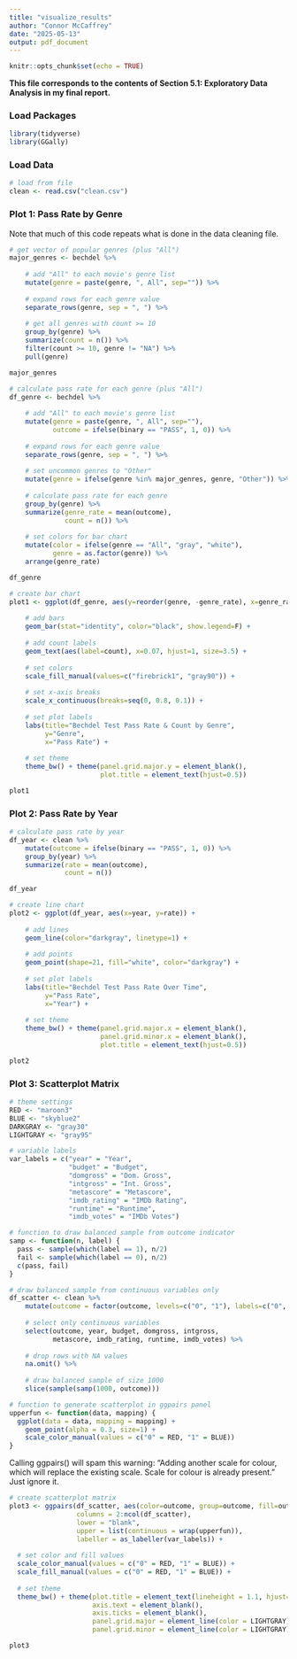 ---
title: "visualize_results"
author: "Connor McCaffrey"
date: "2025-05-13"
output: pdf_document
---

```{r setup, include=FALSE}
knitr::opts_chunk$set(echo = TRUE)
```

**This file corresponds to the contents of Section 5.1: Exploratory Data Analysis in my final report.**

### Load Packages

```{r message=F, warning=F}
library(tidyverse)
library(GGally) 
```

### Load Data

```{r}
# load from file
clean <- read.csv("clean.csv")
```

### Plot 1: Pass Rate by Genre

Note that much of this code repeats what is done in the data cleaning file.

```{r}
# get vector of popular genres (plus "All")
major_genres <- bechdel %>%
  
    # add "All" to each movie's genre list
    mutate(genre = paste(genre, ", All", sep="")) %>%
  
    # expand rows for each genre value
    separate_rows(genre, sep = ", ") %>%
  
    # get all genres with count >= 10
    group_by(genre) %>%
    summarize(count = n()) %>%
    filter(count >= 10, genre != "NA") %>%
    pull(genre)

major_genres
```

```{r}
# calculate pass rate for each genre (plus "All")
df_genre <- bechdel %>%
  
    # add "All" to each movie's genre list
    mutate(genre = paste(genre, ", All", sep=""),
           outcome = ifelse(binary == "PASS", 1, 0)) %>%
  
    # expand rows for each genre value
    separate_rows(genre, sep = ", ") %>%
  
    # set uncommon genres to "Other"
    mutate(genre = ifelse(genre %in% major_genres, genre, "Other")) %>%
  
    # calculate pass rate for each genre
    group_by(genre) %>%
    summarize(genre_rate = mean(outcome),
              count = n()) %>%
    
    # set colors for bar chart
    mutate(color = ifelse(genre == "All", "gray", "white"),
           genre = as.factor(genre)) %>%
    arrange(genre_rate)

df_genre
```

```{r}
# create bar chart
plot1 <- ggplot(df_genre, aes(y=reorder(genre, -genre_rate), x=genre_rate, fill=color)) +
    
    # add bars
    geom_bar(stat="identity", color="black", show.legend=F) +
  
    # add count labels
    geom_text(aes(label=count), x=0.07, hjust=1, size=3.5) + 
  
    # set colors
    scale_fill_manual(values=c("firebrick1", "gray90")) +
  
    # set x-axis breaks
    scale_x_continuous(breaks=seq(0, 0.8, 0.1)) +
  
    # set plot labels
    labs(title="Bechdel Test Pass Rate & Count by Genre",
         y="Genre",
         x="Pass Rate") +
  
    # set theme
    theme_bw() + theme(panel.grid.major.y = element_blank(),
                       plot.title = element_text(hjust=0.5))

plot1
```

### Plot 2: Pass Rate by Year

```{r}
# calculate pass rate by year
df_year <- clean %>%
    mutate(outcome = ifelse(binary == "PASS", 1, 0)) %>%
    group_by(year) %>%
    summarize(rate = mean(outcome),
              count = n())

df_year
```

```{r}
# create line chart
plot2 <- ggplot(df_year, aes(x=year, y=rate)) +
  
    # add lines
    geom_line(color="darkgray", linetype=1) +
  
    # add points
    geom_point(shape=21, fill="white", color="darkgray") +
  
    # set plot labels
    labs(title="Bechdel Test Pass Rate Over Time",
         y="Pass Rate",
         x="Year") +
  
    # set theme
    theme_bw() + theme(panel.grid.major.x = element_blank(),
                       panel.grid.minor.x = element_blank(),
                       plot.title = element_text(hjust=0.5))

plot2
```

### Plot 3: Scatterplot Matrix

```{r}
# theme settings
RED <- "maroon3"
BLUE <- "skyblue2"
DARKGRAY <- "gray30"
LIGHTGRAY <- "gray95"

# variable labels
var_labels = c("year" = "Year",
               "budget" = "Budget",
               "domgross" = "Dom. Gross",
               "intgross" = "Int. Gross",
               "metascore" = "Metascore",
               "imdb_rating" = "IMDb Rating",
               "runtime" = "Runtime",
               "imdb_votes" = "IMDb Votes")
```

```{r}
# function to draw balanced sample from outcome indicator
samp <- function(n, label) {
  pass <- sample(which(label == 1), n/2)
  fail <- sample(which(label == 0), n/2)
  c(pass, fail)
}
```

```{r}
# draw balanced sample from continuous variables only
df_scatter <- clean %>%
    mutate(outcome = factor(outcome, levels=c("0", "1"), labels=c("0", "1"))) %>%
  
    # select only continuous variables
    select(outcome, year, budget, domgross, intgross,
           metascore, imdb_rating, runtime, imdb_votes) %>%
  
    # drop rows with NA values
    na.omit() %>%
  
    # draw balanced sample of size 1000
    slice(sample(samp(1000, outcome)))
```

```{r}
# function to generate scatterplot in ggpairs panel
upperfun <- function(data, mapping) {
  ggplot(data = data, mapping = mapping) +
    geom_point(alpha = 0.3, size=1) +
    scale_color_manual(values = c("0" = RED, "1" = BLUE))
}
```

Calling ggpairs() will spam this warning: "Adding another scale for colour, which will replace the existing scale.
Scale for colour is already present." Just ignore it.

```{r}
# create scatterplot matrix
plot3 <- ggpairs(df_scatter, aes(color=outcome, group=outcome, fill=outcome, alpha=0.05),
                 columns = 2:ncol(df_scatter),
                 lower = "blank",
                 upper = list(continuous = wrap(upperfun)),
                 labeller = as_labeller(var_labels)) +
  
  # set color and fill values
  scale_color_manual(values = c("0" = RED, "1" = BLUE)) +
  scale_fill_manual(values = c("0" = RED, "1" = BLUE)) +
  
  # set theme
  theme_bw() + theme(plot.title = element_text(lineheight = 1.1, hjust=0.5),
                     axis.text = element_blank(),
                     axis.ticks = element_blank(),
                     panel.grid.major = element_line(color = LIGHTGRAY),
                     panel.grid.minor = element_line(color = LIGHTGRAY))

plot3
```